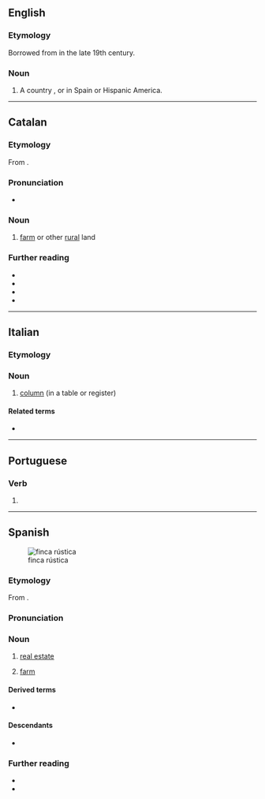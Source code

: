 {{also|fincá}}
==English==

===Etymology===
Borrowed from {{bor|en|es|finca}} in the late 19th century.

===Noun===
{{en-noun}}

# A country {{l|en|estate}}, {{l|en|farm}} or {{l|en|ranch}} in Spain or Hispanic America.

----

==Catalan==

===Etymology===
From {{bor|ca|es|finca}}.

===Pronunciation===
* {{ca-IPA}}

===Noun===
{{ca-noun|f}}

# [[farm]] or other [[rural]] land

===Further reading===
* {{R:IEC2}}
* {{R:GDLC}}
* {{R:DNV}}
* {{R:DCVB}}

----

==Italian==

===Etymology===
{{rfe|it}}

===Noun===
{{it-noun|f}}

# [[column]] (in a table or register)

====Related terms====
* {{l|it|fincatura}}

----

==Portuguese==

===Verb===
{{head|pt|verb form}}

# {{pt-verb-form-of|fincar}}

----

==Spanish==
[[Image:Finca-CanFrareVerd-Ibiza.JPG|thumb|finca rústica]]

===Etymology===
From {{m|es|fincar}}.

===Pronunciation===
{{es-IPA}}

===Noun===
{{es-noun|f}}

# [[real estate]] {{gloss|typically rural and surrounding land but also urban}}
#: {{syn|es|bien inmueble}}
# [[farm]]
#: {{syn|es|hacienda}}

====Derived terms====
* {{l|es|finquero}}

====Descendants====
* {{desc|ca|finca|bor=1}}

===Further reading===
* {{R:DRAE}}
* {{pedia|lang=es}}

{{C|es|Agriculture}}